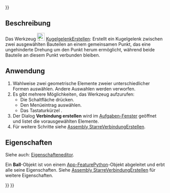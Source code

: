 <languages/>
{{UnfinishedDocu{{#translation:}}}}

{{Docnav/de
|[[Assembly_CreateJointSlider/de|PrismatischeFührungErstellen]]
|[[Assembly_CreateJointDistance/de|CreateJointDistance]]
|[[Assembly_Workbench/de|Assembly]]
|IconL=Assembly_CreateJointSlider.svg
|IconR=Assembly_CreateJointDistance.svg
|IconC=Workbench_Assembly.svg
}}

{{GuiCommand/de
|Name=Assembly CreateJointBall
|Name/de=Assembly KugelgelenkErstellen
|MenuLocation=Assembly → Kugelverbindung erstellen
|Workbenches=[[Assembly_Workbench/de|Assembly]]
|Shortcut={{KEY|B}}
|Version=1.0
|SeeAlso=
}}

<span id="Description"></span>
==Beschreibung==

Das Werkzeug [[Image:Assembly_CreateJointBall.svg|24px]] [[Assembly_CreateJointBall/de|KugelgelenkErstellen]]: Erstellt ein Kugelgelenk zwischen zwei ausgewählten Bauteilen an einem gemeinsamen Punkt, das eine ungehinderte Drehung um den Punkt herum ermöglicht, während beide Bauteile an diesem Punkt verbunden bleiben.

<span id="Usage"></span>
==Anwendung==

# Wahlweise zwei geometrische Elemente zweier unterschiedlicher Formen auswählen. Andere Auswahlen werden verworfen.
# Es gibt mehrere Möglichkeiten, das Werkzeug aufzurufen:
#* Die Schaltfläche {{Button|[[Image:Assembly_CreateJointBall.svg|16px]] [[Assembly_CreateJointBall/de|Kugelverbindung erstellen]]}} drücken.
#* Den Menüeintrag {{MenuCommand|Assembly → [[Image:Assembly_CreateJointBall.svg|16px]] Kugelverbindung erstellen}} auswählen.
#* Das Tastaturkürzel {{KEY|B}}.
# Der Dialog '''Verbindung erstellen''' wird im [[Task_panel/de|Aufgaben-Fenster]] geöffnet und listet die vorausgewählten Elemente.
# Für weitere Schritte siehe [[Assembly_CreateJointFixed/de#Anwendung|Assembly StarreVerbindungErstellen]].

<span id="Properties"></span>
==Eigenschaften==

Siehe auch: [[Property_editor/de|Eigenschafteneditor]].

Ein '''Ball'''-Objekt ist von einem [[App_FeaturePython/de|App-FeaturePython]]-Objekt abgeleitet und erbt alle seine Eigenschaften. Siehe [[Assembly_CreateJointFixed/de#Eigenschaften|Assembly StarreVerbindungErstellen]] für weitere Eigenschaften.


{{Docnav/de
|[[Assembly_CreateJointSlider/de|PrismatischeFührungErstellen]]
|[[Assembly_CreateJointDistance/de|CreateJointDistance]]
|[[Assembly_Workbench/de|Assembly]]
|IconL=Assembly_CreateJointSlider.svg
|IconR=Assembly_CreateJointDistance.svg
|IconC=Workbench_Assembly.svg
}}

{{Assembly_Tools_navi{{#translation:}}}}
{{Userdocnavi{{#translation:}}}}